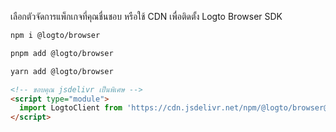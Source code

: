 
เลือกตัวจัดการแพ็กเกจที่คุณชื่นชอบ หรือใช้ CDN เพื่อติดตั้ง Logto Browser SDK

<Tabs>

  <TabItem value="npm" label="npm">

```bash
npm i @logto/browser
```

  </TabItem>
  <TabItem value="pnpm" label="pnpm">

```bash
pnpm add @logto/browser
```

  </TabItem>
  <TabItem value="yarn" label="yarn">

```bash
yarn add @logto/browser
```

  </TabItem>
  <TabItem value="cdn" label="CDN">

```html
<!-- ขอบคุณ jsdelivr เป็นพิเศษ -->
<script type="module">
  import LogtoClient from 'https://cdn.jsdelivr.net/npm/@logto/browser@2.2.13/+esm';
</script>
```

  </TabItem>

</Tabs>

